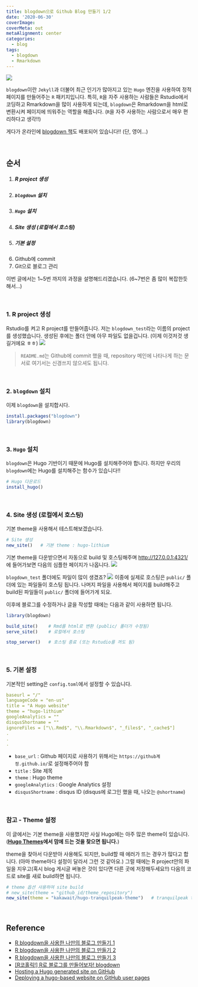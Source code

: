 ```yaml
---
title: blogdown으로 Github Blog 만들기 1/2
date: '2020-06-30'
coverImage: 
coverMeta: out
metaAlignment: center
categories:
  - blog
tags:
  - blogdown
  - Rmarkdown
---
```


![](https://d33wubrfki0l68.cloudfront.net/b3944faeecdd4e2dc44d458701033a59bd2d4af3/daac7/resources/webinars/introducing-blogdown-a-new-r-package-to-make-blogs-and-websites-with-r-markdown/thumbnail_hu201a346444119137837514267e1750cf_14631_500x0_resize_q75_box.jpg)

`blogdown`이란 `Jekyll`과 더불어 최근 인기가 많아지고 있는 `Hugo` 엔진을 사용하여 정적 페이지를 만들어주는 `R` 패키지입니다.
특히, `R`을 자주 사용하는 사람들은 Rstudio에서 코딩하고 Rmarkdown을 많이 사용하게 되는데, `blogdown`은 Rmarkdown을 html로 변환시켜 페이지에 띄워주는 역할을 해줍니다. (`R`을 자주 사용하는 사람으로서 매우 편리하다고 생각!!)

게다가 온라인에 [blogdown 책](https://bookdown.org/yihui/blogdown/)도 배포되어 있습니다!! (단, 영어...)

<br>

## 순서
1. ##### R project 생성
2. ##### `blogdown` 설치
3. ##### `Hugo` 설치
4. ##### Site 생성 (로컬에서 호스팅)
5. ##### 기본 설정
6. Github에 commit
7. Git으로 블로그 관리

이번 글에서는 1~5번 까지의 과정을 설명해드리겠습니다. (6~7번은 좀 많이 복잡한듯 해서...)

<br>

### 1. R project 생성
Rstudio를 켜고 R project를 만들어줍니다.
저는 `blogdown_test`라는 이름의 project를 생성했습니다.
생성된 후에는 폴더 안에 아무 파일도 없을겁니다. (이제 이것저것 생길거에요 ㅎㅎ)
![](/img/blogdown_1.png)

> `README.md`는 Github에 commit 했을 때, repository 메인에 나타나게 하는 문서로 여기서는 신경쓰지 않으셔도 됩니다.

<br>

### 2. `blogdown` 설치
이제 `blogdown`을 설치합시다.
```r
install.packages("blogdown")
library(blogdown)
```

<br>

### 3. `Hugo` 설치
`blogdown`은 Hugo 기반이기 때문에 Hugo를 설치해주어야 합니다.
하지만 우리의 `blogdown`에는 Hugo를 설치해주는 함수가 있습니다!!
```r
# Hugo 다운로드
install_hugo()
```

<br>

### 4. Site 생성 (로컬에서 호스팅)
기본 theme을 사용해서 테스트해보겠습니다.
```r
# Site 생성
new_site()   # 기본 theme : hugo-lithium
```
기본 theme을 다운받으면서 자동으로 build 및 호스팅해주며 [http://127.0.0.1:4321/](http://127.0.0.1:4321/)에 들어가보면 다음의 심플한 페이지가 나옵니다.
![](/img/blogdown_3.png)

`blogdown_test` 폴더에도 파일이 많이 생겼죠?
![](/img/blogdown_2.png)
이중에 실제로 호스팅은 `public/` 폴더에 있는 파일들이 호스팅 됩니다.
나머지 파일을 사용해서 페이지를 build해주고 build된 파일들이 `public/` 폴더에 들어가게 되요.

이후에 블로그를 수정하거나 글을 작성할 때에는 다음과 같이 사용하면 됩니다.
```r
library(blogdown)

build_site()    # Rmd를 html로 변환 (public/ 폴더가 수정됨)
serve_site()    # 로컬에서 호스팅

stop_server()   # 호스팅 종료 (또는 Rstudio를 꺼도 됨)
```


<br>

### 5. 기본 설정
기본적인 setting은 `config.toml`에서 설정할 수 있습니다.

```yaml
baseurl = "/"
languageCode = "en-us"
title = "A Hugo website"
theme = "hugo-lithium"
googleAnalytics = ""
disqusShortname = ""
ignoreFiles = ["\\.Rmd$", "\\.Rmarkdown$", "_files$", "_cache$"]
.
.
.

```

- `base_url` : Github 페이지로 사용하기 위해서는 `https://github계정.github.io/`로 설정해주어야 함
- `title` : Site 제목
- `theme` : Hugo theme
- `googleAnalytics` : Google Analytics 설정
- `disqusShortname` : disqus ID (disqus에 로그인 했을 때, 나오는 `@shortname`)



<br>

### 참고 - Theme 설정
이 글에서는 기본 theme을 사용했지만 사실 Hugo에는 아주 많은 theme이 있습니다. (**[Hugo Themes](https://themes.gohugo.io/)에서 맘에 드는 것을 찾으면 됩니다.**)

theme을 찾아서 다운받아 사용해도 되지만, build할 때 에러가 뜨는 경우가 많다고 합니다. (아마 theme마다 설정이 달라서 그런 것 같아요.)
그럴 때에는 R project안의 파일을 지우고(혹시 blog 게시글 써놓은 것이 있다면 다른 곳에 저장해두세요!!) 다음의 코드로 site를 새로 build하면 됩니다.
```r
# theme 옵션 사용하여 site build
# new_site(theme = "github_id/theme_repository")
new_site(theme = "kakawait/hugo-tranquilpeak-theme")   # tranquilpeak theme 적용
```



<br>

## Reference
- [R blogdown을 사용한 나만의 블로그 만들기 1](https://www.youtube.com/watch?v=E3W6UmaItQo)
- [R blogdown을 사용한 나만의 블로그 만들기 2](https://www.youtube.com/watch?v=ZcdDsRUT00U)
- [R blogdown을 사용한 나만의 블로그 만들기 3](https://www.youtube.com/watch?v=OG8PYuCUfOQ)
- [[R코홀릭!] R로 블로그를 만들어보자! blogdown](https://www.youtube.com/watch?v=zeYn0maX1nQ&t=2891s)
- [Hosting a Hugo generated site on GitHub](https://tolikcode.github.io/post/hugoOnGitHub/)
- [Deploying a hugo-based website on GitHub user pages](https://varmara.github.io/post/2019-01-15-deploying-a-hugo-based-website-on-github-user-pages/)